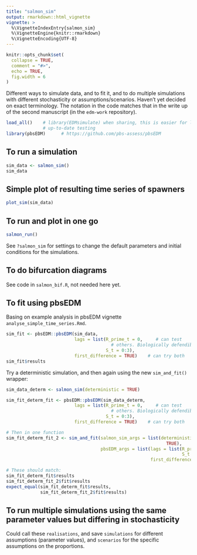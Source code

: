 ```yaml
---
title: "salmon_sim"
output: rmarkdown::html_vignette
vignette: >
  %\VignetteIndexEntry{salmon_sim}
  %\VignetteEngine{knitr::rmarkdown}
  %\VignetteEncoding{UTF-8}
---
```


```r
knitr::opts_chunk$set(
  collapse = TRUE,
  comment = "#>",
  echo = TRUE,
  fig.width = 6
)
```

Different ways to simulate data, and to fit it, and to do multiple simulations
with different stochasticity or assumptions/scenarios. Haven't yet decided on
exact terminology.
The notation in the code matches that in the write up of the second manuscript (in the `edm-work` repository).

```r
load_all()    # library(EDMsimulate) when sharing, this is easier for local
              # up-to-date testing
library(pbsEDM)      # https://github.com/pbs-assess/pbsEDM
```

## To run a simulation
```r
sim_data <- salmon_sim()
sim_data
```

##  Simple plot of resulting time series of spawners
```r
plot_sim(sim_data)
```

## To run and plot in one go
```r
salmon_run()
```

See `?salmon_sim` for settings to change the default parameters and initial
conditions for the simulations.

## To do bifurcation diagrams

See code in `salmon_bif.R`, not needed here yet.

## To fit using pbsEDM

Basing on example analysis in pbsEDM vignette `analyse_simple_time_series.Rmd`.

```r
sim_fit <- pbsEDM::pbsEDM(sim_data,
                          lags = list(R_prime_t = 0,     # can test
                                        # others. Biologically defendible assumptions
                                      S_t = 0:3),
                          first_difference = TRUE)    # can try both
sim_fit$results
```

Try a deterministic simulation, and then again using the new `sim_and_fit()`
wrapper:
```r
sim_data_determ <- salmon_sim(deterministic = TRUE)

sim_fit_determ_fit <- pbsEDM::pbsEDM(sim_data_determ,
                          lags = list(R_prime_t = 0,     # can test
                                        # others. Biologically defendible assumptions
                                      S_t = 0:3),
                          first_difference = TRUE)    # can try both

# Then in one function
sim_fit_determ_fit_2 <- sim_and_fit(salmon_sim_args = list(deterministic =
                                                             TRUE),
                                    pbsEDM_args = list(lags = list(R_prime_t = 0,
                                                                   S_t = 0:3),
                                                       first_difference = TRUE))

# These should match:
sim_fit_determ_fit$results
sim_fit_determ_fit_2$fit$results
expect_equal(sim_fit_determ_fit$results,
             sim_fit_determ_fit_2$fit$results)
```

## To run multiple simulations using the same parameter values but differing in stochasticity

Could call these `realisations`, and save `simulations` for different
assumptions (parameter values), and `scenarios` for the specific assumptions on
the proportions.

